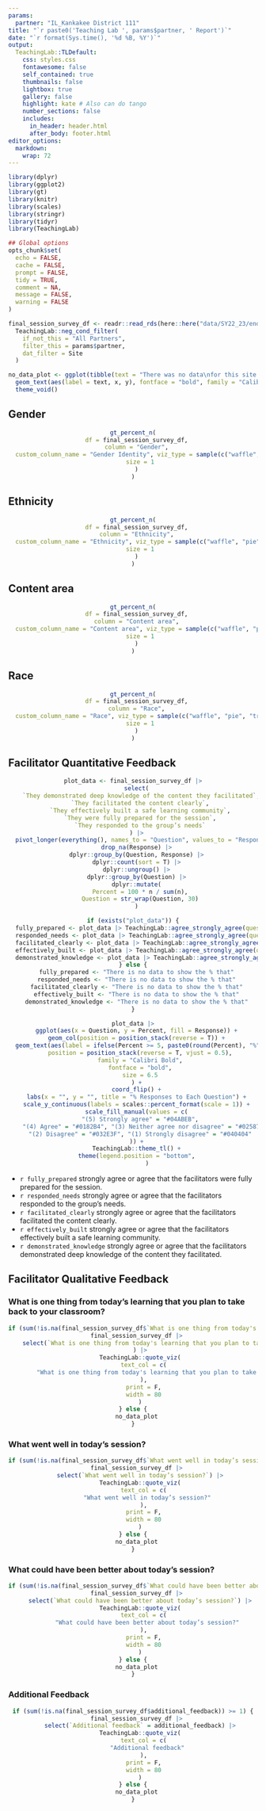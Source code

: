 ```yaml
---
params:
  partner: "IL_Kankakee District 111"
title: "`r paste0('Teaching Lab ', params$partner, ' Report')`"
date: "`r format(Sys.time(), '%d %B, %Y')`"
output: 
  TeachingLab::TLDefault:
    css: styles.css
    fontawesome: false
    self_contained: true
    thumbnails: false
    lightbox: true
    gallery: false
    highlight: kate # Also can do tango
    number_sections: false
    includes:
      in_header: header.html
      after_body: footer.html
editor_options: 
  markdown: 
    wrap: 72
---
```


```r
library(dplyr)
library(ggplot2)
library(gt)
library(knitr)
library(scales)
library(stringr)
library(tidyr)
library(TeachingLab)

## Global options
opts_chunk$set(
  echo = FALSE,
  cache = FALSE,
  prompt = FALSE,
  tidy = TRUE,
  comment = NA,
  message = FALSE,
  warning = FALSE
)

final_session_survey_df <- readr::read_rds(here::here("data/SY22_23/end_of_session_survey_22_23.rds")) |>
  TeachingLab::neg_cond_filter(
    if_not_this = "All Partners",
    filter_this = params$partner,
    dat_filter = Site
  )

no_data_plot <- ggplot(tibble(text = "There was no data\nfor this site here.", x = 0, y = 0)) +
  geom_text(aes(label = text, x, y), fontface = "bold", family = "Calibri Bold", size = 10) +
  theme_void()
```

```{=html}
<script src="js/hideOutput.js"></script>
```

## Gender

<center>

```r
gt_percent_n(
  df = final_session_survey_df,
  column = "Gender",
  custom_column_name = "Gender Identity", viz_type = sample(c("waffle", "pie", "treemap"),
    size = 1
  )
)
```

</center>

## Ethnicity

<center>

```r
gt_percent_n(
  df = final_session_survey_df,
  column = "Ethnicity",
  custom_column_name = "Ethnicity", viz_type = sample(c("waffle", "pie", "treemap"),
    size = 1
  )
)
```

</center>

## Content area

<center>

```r
gt_percent_n(
  df = final_session_survey_df,
  column = "Content area",
  custom_column_name = "Content area", viz_type = sample(c("waffle", "pie", "treemap"),
    size = 1
  )
)
```

</center>

## Race

<center>

```r
gt_percent_n(
  df = final_session_survey_df,
  column = "Race",
  custom_column_name = "Race", viz_type = sample(c("waffle", "pie", "treemap"),
    size = 1
  )
)
```

</center>

## Facilitator Quantitative Feedback

<center>

```r
plot_data <- final_session_survey_df |>
  select(
    `They demonstrated deep knowledge of the content they facilitated`,
    `They facilitated the content clearly`,
    `They effectively built a safe learning community`,
    `They were fully prepared for the session`,
    `They responded to the group’s needs`
  ) |>
  pivot_longer(everything(), names_to = "Question", values_to = "Response") |>
  drop_na(Response) |>
  dplyr::group_by(Question, Response) |>
  dplyr::count(sort = T) |>
  dplyr::ungroup() |>
  dplyr::group_by(Question) |>
  dplyr::mutate(
    Percent = 100 * n / sum(n),
    Question = str_wrap(Question, 30)
  )

if (exists("plot_data")) {
  fully_prepared <- plot_data |> TeachingLab::agree_strongly_agree(question = "They were fully prepared for\nthe session")
  responded_needs <- plot_data |> TeachingLab::agree_strongly_agree(question = "They responded to the group’s\nneeds")
  facilitated_clearly <- plot_data |> TeachingLab::agree_strongly_agree(question = "They facilitated the content\nclearly")
  effectively_built <- plot_data |> TeachingLab::agree_strongly_agree(question = "They effectively built a safe\nlearning community")
  demonstrated_knowledge <- plot_data |> TeachingLab::agree_strongly_agree(question = "They demonstrated deep\nknowledge of the content they\nfacilitated")
} else {
  fully_prepared <- "There is no data to show the % that"
  responded_needs <- "There is no data to show the % that"
  facilitated_clearly <- "There is no data to show the % that"
  effectively_built <- "There is no data to show the % that"
  demonstrated_knowledge <- "There is no data to show the % that"
}

plot_data |>
  ggplot(aes(x = Question, y = Percent, fill = Response)) +
  geom_col(position = position_stack(reverse = T)) +
  geom_text(aes(label = ifelse(Percent >= 5, paste0(round(Percent), "%"), "")),
    position = position_stack(reverse = T, vjust = 0.5),
    family = "Calibri Bold",
    fontface = "bold",
    size = 6.5
  ) +
  coord_flip() +
  labs(x = "", y = "", title = "% Responses to Each Question") +
  scale_y_continuous(labels = scales::percent_format(scale = 1)) +
  scale_fill_manual(values = c(
    "(5) Strongly agree" = "#04ABEB",
    "(4) Agree" = "#0182B4", "(3) Neither agree nor disagree" = "#02587A",
    "(2) Disagree" = "#032E3F", "(1) Strongly disagree" = "#040404"
  )) +
  TeachingLab::theme_tl() +
  theme(legend.position = "bottom",
        )
```

</center>

- `r fully_prepared` strongly agree or agree that the facilitators were fully prepared for the session.
- `r responded_needs` strongly agree or agree that the facilitators responded to the group’s needs.
- `r facilitated_clearly` strongly agree or agree that the facilitators facilitated the content clearly.
- `r effectively_built` strongly agree or agree that the facilitators effectively built a safe learning community.
- `r demonstrated_knowledge` strongly agree or agree that the facilitators demonstrated deep knowledge of the content they facilitated.

## Facilitator Qualitative Feedback

### What is one thing from today's learning that you plan to take back to your classroom?

<center>

```r
if (sum(!is.na(final_session_survey_df$`What is one thing from today's learning that you plan to take back to your classroom?`)) >= 1) {
  final_session_survey_df |>
    select(`What is one thing from today's learning that you plan to take back to your classroom?`
    ) |>
    TeachingLab::quote_viz(
      text_col = c(
        "What is one thing from today's learning that you plan to take back to your classroom?"
      ),
      print = F,
      width = 80
    )
} else {
  no_data_plot
}
```

</center>

### What went well in today’s session?

<center>

```r
if (sum(!is.na(final_session_survey_df$`What went well in today’s session?`)) >= 1) {
  final_session_survey_df |>
    select(`What went well in today’s session?`) |>
    TeachingLab::quote_viz(
      text_col = c(
        "What went well in today’s session?"
      ),
      print = F,
      width = 80
    )
} else {
  no_data_plot
}
```

</center>

### What could have been better about today’s session?

<center>

```r
if (sum(!is.na(final_session_survey_df$`What could have been better about today’s session?`)) >= 1) {
  final_session_survey_df |>
    select(`What could have been better about today’s session?`) |>
    TeachingLab::quote_viz(
      text_col = c(
        "What could have been better about today’s session?"
      ),
      print = F,
      width = 80
    )
} else {
  no_data_plot
}
```

</center>

### Additional Feedback

<center>

```r
if (sum(!is.na(final_session_survey_df$additional_feedback)) >= 1) {
  final_session_survey_df |>
    select(`Additional feedback` = additional_feedback) |>
    TeachingLab::quote_viz(
      text_col = c(
        "Additional feedback"
      ),
      print = F,
      width = 80
    )
} else {
  no_data_plot
}
```

</center>
